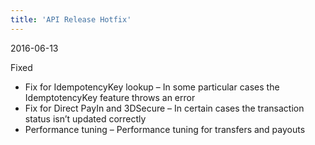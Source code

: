 ```yaml
---  
title: 'API Release Hotfix'  
---  
```

<span class="date">2016-06-13</span>  
  
  
<div class="pill pill-orange">Fixed</div>  
  
- Fix for IdempotencyKey lookup – In some particular cases the IdemptotencyKey feature throws an error  
- Fix for Direct PayIn and 3DSecure – In certain cases the transaction status isn’t updated correctly  
- Performance tuning – Performance tuning for transfers and payouts